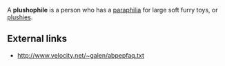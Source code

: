 A '''plushophile''' is a person who has a [[paraphilia]] for large soft furry toys, or [[plushies]].

== External links ==
* http://www.velocity.net/~galen/abpepfaq.txt